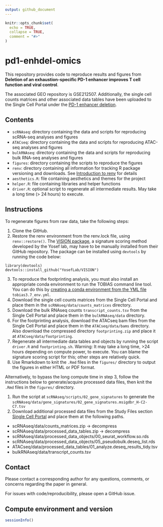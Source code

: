 ```yaml
---
output: github_document
---
```


<!-- README.md is generated from README.Rmd. Please edit that file -->

```r
knitr::opts_chunk$set(
  echo = TRUE, 
  collapse = TRUE,
  comment = "#>"
)
```

# pd1-enhdel-omics

<!-- badges: start -->
<!-- badges: end -->

This repository provides code to reproduce results and figures from **Deletion of an exhaustion-specific PD-1 enhancer improves T cell function and viral control**.

The associated GEO repository is GSE212507. Additionally, the single cell counts matrices and other associated data tables have been uploaded to the Single Cell Portal under the [PD-1 enhancer deletion](https://singlecell.broadinstitute.org/single_cell/study/SCP1772/pd-1-enhancer-deletion). 

## Contents

 - `scRNAseq`: directory containing the data and scripts for reproducing scRNA-seq analyses and figures
 - `ATACseq`: directory containing the data and scripts for reproducing ATAC-seq analyses and figures
 - `bulkRNAseq`: directory containing the data and scripts for reproducing bulk RNA-seq analyses and figures
 - `figures`: directory containing the scripts to reproduce the figures
 - `renv`: directory containing all information for tracking R package versioning and downloads. See [Introduction to renv](https://rstudio.github.io/renv/articles/renv.html) for details
 - `aesthetics.R`: file containing aesthetics and themes for the project
 - `helper.R`: file containing libraries and helper functions
 - `driver.R`: optional script to regenerate all intermediate results. May take a long time (> 24 hours) to execute. 
 
## Instructions

To regenerate figures from raw data, take the following steps: 

1. Clone the GitHub. 
2. Restore the renv environment from the renv.lock file, using `renv::restore()`. The [VISION package](https://github.com/YosefLab/VISION), a signature scoring method developed by the Yosef lab, may have to be manually installed from their GitHub repository. The package can be installed using `devtools` by running the code below: 

```
library(devtools)
devtools::install_github("YosefLab/VISION")
```

3. To reproduce the footprinting analysis, you must also install an appropriate conda environment to run the TOBIAS command line tool. You can do this by [creating a conda environment from the YML file](https://docs.conda.io/projects/conda/en/latest/user-guide/tasks/manage-environments.html#creating-an-environment-from-an-environment-yml-file) `tobias3.7_env.yml`. 
3. Download the single cell counts matrices from the Single Cell Portal and place them in the `scRNAseq/data/counts_matrices` directory. 
4. Download the bulk RNAseq counts `transcript_counts.tsv` from the Single Cell Portal and place them in the `bulkRNAseq/data` directory. 
4. For the footprinting analysis, download the ATACseq bam files from the Single Cell Portal and place them in the `ATACseq/data/bams` directory. Also download the compressed directory `footprinting.zip` and place it at `ATACseq/data/footprinting`.
5. Regenerate all intermediate data tables and objects by running the script `driver.R` and `footprinting.sh`. Warning: It may take a long time, >24 hours depending on compute power, to execute. You can blame the signature scoring script for this; other steps are relatively quick. 
6. Use Rmarkdown to knit the `.Rmd` files in the `figures/` directory to output the figures in either HTML or PDF format. 

Alternatively, to bypass the long compute time in step 3, follow the instructions below to generate/acquire processed data files, then knit the `.Rmd` files in the `figures/` directory. 

1. Run the script at `scRNAseq/scripts/02_gene_signatures` to generate the `scRNAseq/data/gene_signatures/02_gene_signatures.msigdbr_H-C2-C7.tsv`
2. Download additional processed data files from the Study Files section [Single Cell Portal](https://singlecell.broadinstitute.org/single_cell/study/SCP1772/pd-1-enhancer-deletion#study-download) and place them at the following paths. 

* scRNAseq/data/counts_matrices.zip -> decompress
* scRNAseq/data/processed_data_tables.zip -> decompress
* scRNAseq/data/processed_data_objects/00_seurat_workflow.so.rds
* scRNAseq/data/processed_data_objects/05_pseudobulk.deseq_list.rds
* ATACseq/data/processed_data_tables/01_analyze.deseq_results_tidy.tsv
* bulkRNAseq/data/transcript_counts.tsv

## Contact 

Please contact a corresponding author for any questions, comments, or concerns regarding the paper in general.

For issues with code/reproducibility, please open a GitHub issue. 

## Compute environment and version

```r
sessionInfo()
```

